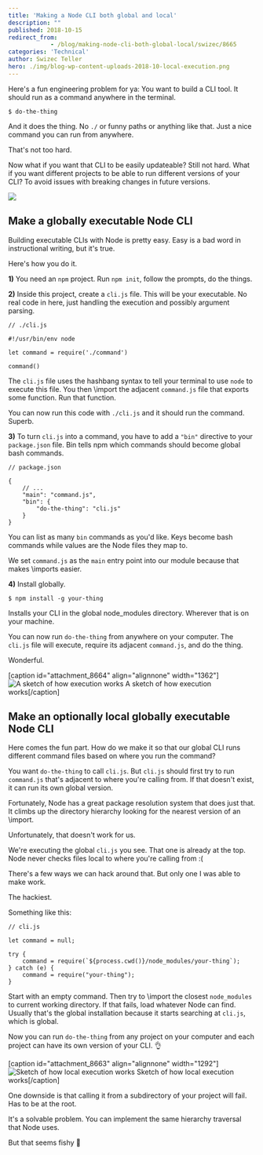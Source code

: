 ```yaml
---
title: 'Making a Node CLI both global and local'
description: ""
published: 2018-10-15
redirect_from: 
            - /blog/making-node-cli-both-global-local/swizec/8665
categories: 'Technical'
author: Swizec Teller
hero: ./img/blog-wp-content-uploads-2018-10-local-execution.png
---
```

Here's a fun engineering problem for ya: You want to build a CLI tool. It should run as a command anywhere in the terminal.



```
$ do-the-thing
```



And it does the thing. No `./` or funny paths or anything like that. Just a nice command you can run from anywhere.



That's not too hard.



Now what if you want that CLI to be easily updateable? Still not hard. What if you want different projects to be able to run different versions of your CLI? To avoid issues with breaking changes in future versions.



![](./img/media-l41Yi3OQTfDfMGLde-giphy.gif)



## Make a globally executable Node CLI



Building executable CLIs with Node is pretty easy. Easy is a bad word in instructional writing, but it's true.



Here's how you do it.



**1)** You need an `npm` project. Run `npm init`, follow the prompts, do the things.



**2)** Inside this project, create a `cli.js` file. This will be your executable. No real code in here, just handling the execution and possibly argument parsing.



```
// ./cli.js

#!/usr/bin/env node

let command = require('./command')

command()
```



The `cli.js` file uses the hashbang syntax to tell your terminal to use `node` to execute this file. You then \\import the adjacent `command.js` file that exports some function. Run that function.



You can now run this code with `./cli.js` and it should run the command. Superb.



**3)** To turn `cli.js` into a command, you have to add a `"bin"` directive to your `package.json` file. Bin tells npm which commands should become global bash commands.



```
// package.json

{
    // ...
    "main": "command.js",
    "bin": {
        "do-the-thing": "cli.js"
    }
}
```



You can list as many `bin` commands as you'd like. Keys become bash commands while values are the Node files they map to.



We set `command.js` as the `main` entry point into our module because that makes \\imports easier.



**4)** Install globally.



```
$ npm install -g your-thing
```



Installs your CLI in the global node_modules directory. Wherever that is on your machine.



You can now run `do-the-thing` from anywhere on your computer. The `cli.js` file will execute, require its adjacent `command.js`, and do the thing.



Wonderful.



\[caption id="attachment_8664" align="alignnone" width="1362"]![A sketch of how execution works](./img/blog-wp-content-uploads-2018-10-global-execution.png) A sketch of how execution works\[/caption]



## Make an optionally local globally executable Node CLI



Here comes the fun part. How do we make it so that our global CLI runs different command files based on where you run the command?



You want `do-the-thing` to call `cli.js`. But `cli.js` should first try to run `command.js` that's adjacent to where you're calling from. If that doesn't exist, it can run its own global version.



Fortunately, Node has a great package resolution system that does just that. It climbs up the directory hierarchy looking for the nearest version of an \\import.



Unfortunately, that doesn't work for us.



We're executing the global `cli.js` you see. That one is already at the top. Node never checks files local to where you're calling from :(



There's a few ways we can hack around that. But only one I was able to make work.



The hackiest.



Something like this:



```
// cli.js

let command = null;

try {
    command = require(`${process.cwd()}/node_modules/your-thing`);
} catch (e) {
    command = require("your-thing");
}
```



Start with an empty command. Then try to \\import the closest `node_modules` to current working directory. If that fails, load whatever Node can find. Usually that's the global installation because it starts searching at `cli.js`, which is global.



Now you can run `do-the-thing` from any project on your computer and each project can have its own version of your CLI. 👌



\[caption id="attachment_8663" align="alignnone" width="1292"]![Sketch of how local execution works](./img/blog-wp-content-uploads-2018-10-local-execution.png) Sketch of how local execution works\[/caption]



One downside is that calling it from a subdirectory of your project will fail. Has to be at the root.



It's a solvable problem. You can implement the same hierarchy traversal that Node uses.



But that seems fishy 🤔